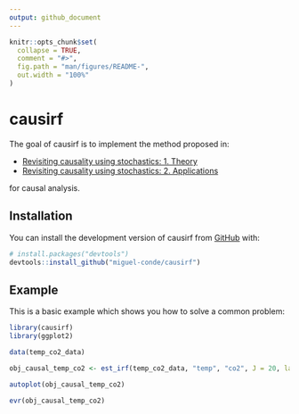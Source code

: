 ```yaml
---
output: github_document
---
```


<!-- README.md is generated from README.Rmd. Please edit that file -->

```r
knitr::opts_chunk$set(
  collapse = TRUE,
  comment = "#>",
  fig.path = "man/figures/README-",
  out.width = "100%"
)
```

# causirf

<!-- badges: start -->

<!-- badges: end -->

The goal of causirf is to implement the method proposed in:

-   [Revisiting causality using stochastics: 1. Theory](https://royalsocietypublishing.org/doi/10.1098/rspa.2021.0835)
-   [Revisiting causality using stochastics: 2. Applications](https://royalsocietypublishing.org/doi/10.1098/rspa.2021.0836)

for causal analysis.

## Installation

You can install the development version of causirf from [GitHub](https://github.com/) with:

``` r
# install.packages("devtools")
devtools::install_github("miguel-conde/causirf")
```

## Example

This is a basic example which shows you how to solve a common problem:

```r
library(causirf)
library(ggplot2)

data(temp_co2_data)

obj_causal_temp_co2 <- est_irf(temp_co2_data, "temp", "co2", J = 20, lambda = 10)

autoplot(obj_causal_temp_co2)

evr(obj_causal_temp_co2)
```

